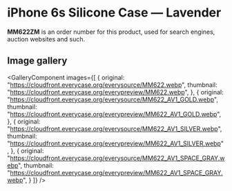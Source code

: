 
# iPhone 6s Silicone Case — Lavender

<Callout type='info' emoji='👉🏻'>**MM622ZM** is an order number for this product, used for search engines, auction websites and such.</Callout>

## Image gallery

<GalleryComponent
    images={[
      {
        original: "https://cloudfront.everycase.org/everysource/MM622.webp",
        thumbnail: "https://cloudfront.everycase.org/everypreview/MM622.webp",
      },
      {
        original: "https://cloudfront.everycase.org/everysource/MM622_AV1_GOLD.webp",
        thumbnail: "https://cloudfront.everycase.org/everypreview/MM622_AV1_GOLD.webp",
      },
      {
        original: "https://cloudfront.everycase.org/everysource/MM622_AV1_SILVER.webp",
        thumbnail: "https://cloudfront.everycase.org/everypreview/MM622_AV1_SILVER.webp",
      },
      {
        original: "https://cloudfront.everycase.org/everysource/MM622_AV1_SPACE_GRAY.webp",
        thumbnail: "https://cloudfront.everycase.org/everypreview/MM622_AV1_SPACE_GRAY.webp",
      }
    ]}
  />
